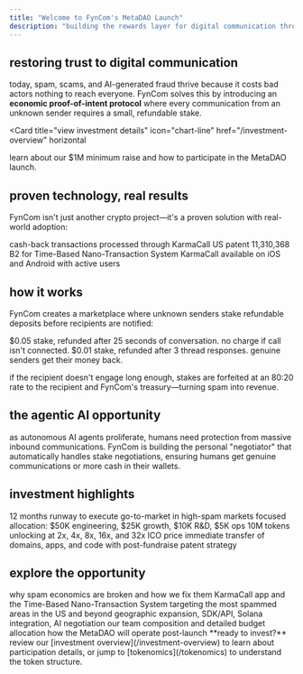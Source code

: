 ```yaml
---
title: "Welcome to FynCom's MetaDAO Launch"
description: "building the rewards layer for digital communication through refundable payments and economic trust"
---
```


## restoring trust to digital communication

today, spam, scams, and AI-generated fraud thrive because it costs bad actors nothing to reach everyone. FynCom solves this by introducing an **economic proof-of-intent protocol** where every communication from an unknown sender requires a small, refundable stake.

<Card
  title="view investment details"
  icon="chart-line"
  href="/investment-overview"
  horizontal
>
  learn about our $1M minimum raise and how to participate in the MetaDAO launch.
</Card>

## proven technology, real results

FynCom isn't just another crypto project—it's a proven solution with real-world adoption:

<CardGroup cols={3}>
  <Card title="500,000+" icon="check-circle">
    cash-back transactions processed through KarmaCall
  </Card>
  <Card title="patented" icon="shield-check">
    US patent 11,310,368 B2 for Time-Based Nano-Transaction System
  </Card>
  <Card title="live app" icon="mobile">
    KarmaCall available on iOS and Android with active users
  </Card>
</CardGroup>

## how it works

FynCom creates a marketplace where unknown senders stake refundable deposits before recipients are notified:

<Columns cols={2}>
  <Card
    title="phone calls"
    icon="phone"
  >
    $0.05 stake, refunded after 25 seconds of conversation. no charge if call isn't connected.
  </Card>
  <Card
    title="messages & emails"
    icon="envelope"
  >
    $0.01 stake, refunded after 3 thread responses. genuine senders get their money back.
  </Card>
</Columns>

if the recipient doesn't engage long enough, stakes are forfeited at an 80:20 rate to the recipient and FynCom's treasury—turning spam into revenue.

## the agentic AI opportunity

as autonomous AI agents proliferate, humans need protection from massive inbound communications. FynCom is building the personal "negotiator" that automatically handles stake negotiations, ensuring humans get genuine communications or more cash in their wallets.

## investment highlights

<CardGroup cols={2}>
  <Card title="$1M minimum raise" icon="dollar-sign" href="/investment-overview">
    12 months runway to execute go-to-market in high-spam markets
  </Card>
  <Card title="$90K monthly budget" icon="calculator" href="/team">
    focused allocation: $50K engineering, $25K growth, $10K R&D, $5K ops
  </Card>
  <Card title="performance-based tokens" icon="chart-mixed" href="/tokenomics">
    10M tokens unlocking at 2x, 4x, 8x, 16x, and 32x ICO price
  </Card>
  <Card title="clear IP roadmap" icon="file-contract" href="/ip-strategy">
    immediate transfer of domains, apps, and code with post-fundraise patent strategy
  </Card>
</CardGroup>

## explore the opportunity

<CardGroup cols={2}>
  <Card title="the problem we solve" icon="circle-exclamation" href="/problem-solution">
    why spam economics are broken and how we fix them
  </Card>
  <Card title="our products" icon="mobile-screen" href="/products">
    KarmaCall app and the Time-Based Nano-Transaction System
  </Card>
  <Card title="market opportunity" icon="globe" href="/market">
    targeting the most spammed areas in the US and beyond
  </Card>
  <Card title="12-month roadmap" icon="map" href="/roadmap">
    geographic expansion, SDK/API, Solana integration, AI negotiation
  </Card>
  <Card title="team & execution" icon="users" href="/team">
    our team composition and detailed budget allocation
  </Card>
  <Card title="governance structure" icon="landmark" href="/governance">
    how the MetaDAO will operate post-launch
  </Card>
</CardGroup>

<Note>
  **ready to invest?** review our [investment overview](/investment-overview) to learn about participation details, or jump to [tokenomics](/tokenomics) to understand the token structure.
</Note>
